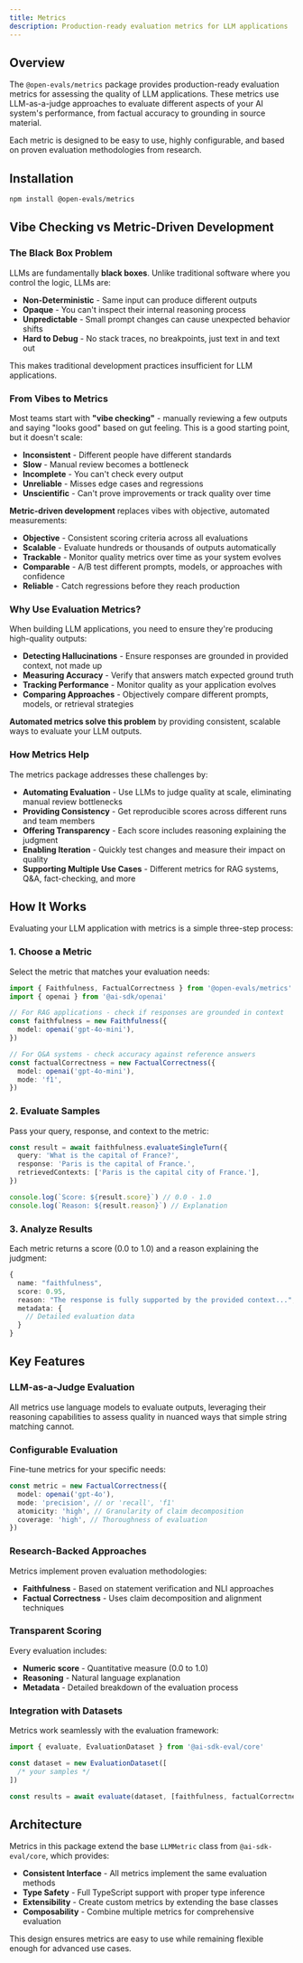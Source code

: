 ```yaml
---
title: Metrics
description: Production-ready evaluation metrics for LLM applications
---
```


## Overview

The `@open-evals/metrics` package provides production-ready evaluation metrics for assessing the quality of LLM applications. These metrics use LLM-as-a-judge approaches to evaluate different aspects of your AI system's performance, from factual accuracy to grounding in source material.

Each metric is designed to be easy to use, highly configurable, and based on proven evaluation methodologies from research.

## Installation

```bash
npm install @open-evals/metrics
```

## Vibe Checking vs Metric-Driven Development

### The Black Box Problem

LLMs are fundamentally **black boxes**. Unlike traditional software where you control the logic, LLMs are:

- **Non-Deterministic** - Same input can produce different outputs
- **Opaque** - You can't inspect their internal reasoning process
- **Unpredictable** - Small prompt changes can cause unexpected behavior shifts
- **Hard to Debug** - No stack traces, no breakpoints, just text in and text out

This makes traditional development practices insufficient for LLM applications.

### From Vibes to Metrics

Most teams start with **"vibe checking"** - manually reviewing a few outputs and saying "looks good" based on gut feeling.
This is a good starting point, but it doesn't scale:

- **Inconsistent** - Different people have different standards
- **Slow** - Manual review becomes a bottleneck
- **Incomplete** - You can't check every output
- **Unreliable** - Misses edge cases and regressions
- **Unscientific** - Can't prove improvements or track quality over time

**Metric-driven development** replaces vibes with objective, automated measurements:

- **Objective** - Consistent scoring criteria across all evaluations
- **Scalable** - Evaluate hundreds or thousands of outputs automatically
- **Trackable** - Monitor quality metrics over time as your system evolves
- **Comparable** - A/B test different prompts, models, or approaches with confidence
- **Reliable** - Catch regressions before they reach production

### Why Use Evaluation Metrics?

When building LLM applications, you need to ensure they're producing high-quality outputs:

- **Detecting Hallucinations** - Ensure responses are grounded in provided context, not made up
- **Measuring Accuracy** - Verify that answers match expected ground truth
- **Tracking Performance** - Monitor quality as your application evolves
- **Comparing Approaches** - Objectively compare different prompts, models, or retrieval strategies

**Automated metrics solve this problem** by providing consistent, scalable ways to evaluate your LLM outputs.

### How Metrics Help

The metrics package addresses these challenges by:

- **Automating Evaluation** - Use LLMs to judge quality at scale, eliminating manual review bottlenecks
- **Providing Consistency** - Get reproducible scores across different runs and team members
- **Offering Transparency** - Each score includes reasoning explaining the judgment
- **Enabling Iteration** - Quickly test changes and measure their impact on quality
- **Supporting Multiple Use Cases** - Different metrics for RAG systems, Q&A, fact-checking, and more

## How It Works

Evaluating your LLM application with metrics is a simple three-step process:

### 1. Choose a Metric

Select the metric that matches your evaluation needs:

```typescript
import { Faithfulness, FactualCorrectness } from '@open-evals/metrics'
import { openai } from '@ai-sdk/openai'

// For RAG applications - check if responses are grounded in context
const faithfulness = new Faithfulness({
  model: openai('gpt-4o-mini'),
})

// For Q&A systems - check accuracy against reference answers
const factualCorrectness = new FactualCorrectness({
  model: openai('gpt-4o-mini'),
  mode: 'f1',
})
```

### 2. Evaluate Samples

Pass your query, response, and context to the metric:

```typescript
const result = await faithfulness.evaluateSingleTurn({
  query: 'What is the capital of France?',
  response: 'Paris is the capital of France.',
  retrievedContexts: ['Paris is the capital city of France.'],
})

console.log(`Score: ${result.score}`) // 0.0 - 1.0
console.log(`Reason: ${result.reason}`) // Explanation
```

### 3. Analyze Results

Each metric returns a score (0.0 to 1.0) and a reason explaining the judgment:

```typescript
{
  name: "faithfulness",
  score: 0.95,
  reason: "The response is fully supported by the provided context...",
  metadata: {
    // Detailed evaluation data
  }
}
```

## Key Features

### LLM-as-a-Judge Evaluation

All metrics use language models to evaluate outputs, leveraging their reasoning capabilities to assess quality in nuanced ways that simple string matching cannot.

### Configurable Evaluation

Fine-tune metrics for your specific needs:

```typescript
const metric = new FactualCorrectness({
  model: openai('gpt-4o'),
  mode: 'precision', // or 'recall', 'f1'
  atomicity: 'high', // Granularity of claim decomposition
  coverage: 'high', // Thoroughness of evaluation
})
```

### Research-Backed Approaches

Metrics implement proven evaluation methodologies:

- **Faithfulness** - Based on statement verification and NLI approaches
- **Factual Correctness** - Uses claim decomposition and alignment techniques

### Transparent Scoring

Every evaluation includes:

- **Numeric score** - Quantitative measure (0.0 to 1.0)
- **Reasoning** - Natural language explanation
- **Metadata** - Detailed breakdown of the evaluation process

### Integration with Datasets

Metrics work seamlessly with the evaluation framework:

```typescript
import { evaluate, EvaluationDataset } from '@ai-sdk-eval/core'

const dataset = new EvaluationDataset([
  /* your samples */
])

const results = await evaluate(dataset, [faithfulness, factualCorrectness])
```

## Architecture

Metrics in this package extend the base `LLMMetric` class from `@ai-sdk-eval/core`, which provides:

- **Consistent Interface** - All metrics implement the same evaluation methods
- **Type Safety** - Full TypeScript support with proper type inference
- **Extensibility** - Create custom metrics by extending the base classes
- **Composability** - Combine multiple metrics for comprehensive evaluation

This design ensures metrics are easy to use while remaining flexible enough for advanced use cases.

